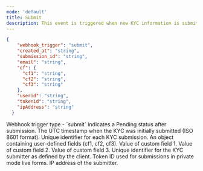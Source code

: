 ```yaml
---
mode: 'default'
title: Submit
description: This event is triggered when new KYC information is submitted to the system. Submissions occur when a user completes and submits a KYC form or when KYC data is transmitted via an API. This event enables you to immediately recognize new KYC submissions and initiate the verification process or perform any necessary initial actions.
---
```


```json submit-webhook-sample.json
{
    "webhook_trigger": "submit",
    "created_at": "string",
    "submission_id": "string",
    "email": "string",
    "cf": {
      "cf1": "string",
      "cf2": "string",
      "cf3": "string"
    },
    "userid": "string",
    "tokenid": "string",
    "ipAddress": "string"
  }
```
<ResponseField name="webhook_trigger" type="string">
  Webhook trigger type - `submit` indicates a Pending status after submission.
</ResponseField>

<ResponseField name="created_at" type="string">
  The UTC timestamp when the KYC was initially submitted (ISO 8601 format).
</ResponseField>

<ResponseField name="submission_id" type="string">
  Unique identifier for each KYC submission.
</ResponseField>

<ResponseField name="cf" type="object">
  An object containing user-defined fields (cf1, cf2, cf3).
  <Expandable title="properties">
    <ResponseField name="cf1" type="string">
      Value of custom field 1.
    </ResponseField>
    <ResponseField name="cf2" type="string">
      Value of custom field 2.
    </ResponseField>
    <ResponseField name="cf3" type="string">
      Value of custom field 3.
    </ResponseField>
  </Expandable>
</ResponseField>

<ResponseField name="userid" type="string">
  Unique identifier for the KYC submitter as defined by the client.
</ResponseField>

<ResponseField name="tokenId" type="string">
  Token ID used for submissions in private mode live forms.
</ResponseField>

<ResponseField name="ipAddress" type="string">
  IP address of the submitter.
</ResponseField>

